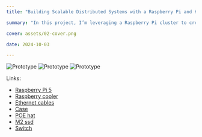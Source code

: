 ```yaml
---
title: "Building Scalable Distributed Systems with a Raspberry Pi and K3S"

summary: "In this project, I’m leveraging a Raspberry Pi cluster to create scalable distributed systems. By connecting multiple Raspberry Pis, I aim to enhance processing capabilities and explore the principles of distributed computing, making complex tasks more efficient and manageable."

cover: assets/02-cover.png

date: 2024-10-03

---
```


![Prototype](./assets/cluster.jpeg)
![Prototype](./assets/single.jpeg)
![Prototype](./assets/tplink.jpg)



Links: 

- [Raspberry Pi 5](https://www.amazon.com/dp/B0CPWH8FL9?ref=ppx_yo2ov_dt_b_fed_asin_title&th=1)
- [Raspberry cooler](https://www.amazon.com/dp/B0D1JYTXSS?ref=ppx_yo2ov_dt_b_fed_asin_title)
- [Ethernet cables](https://www.amazon.com/dp/B07958H2ZB?ref=ppx_yo2ov_dt_b_fed_asin_title&th=1)
- [Case](https://www.amazon.com/dp/B09S11Q684?ref=ppx_yo2ov_dt_b_fed_asin_title)
- [POE hat](https://www.amazon.com/dp/B0D8JC3MXQ?ref=ppx_yo2ov_dt_b_fed_asin_title)
- [M2 ssd](https://www.amazon.com/dp/B0BBWH7DBT?ref=ppx_yo2ov_dt_b_fed_asin_title&th=1)
- [Switch](https://www.amazon.com/dp/B076HZFY3F?ref=ppx_yo2ov_dt_b_fed_asin_title)